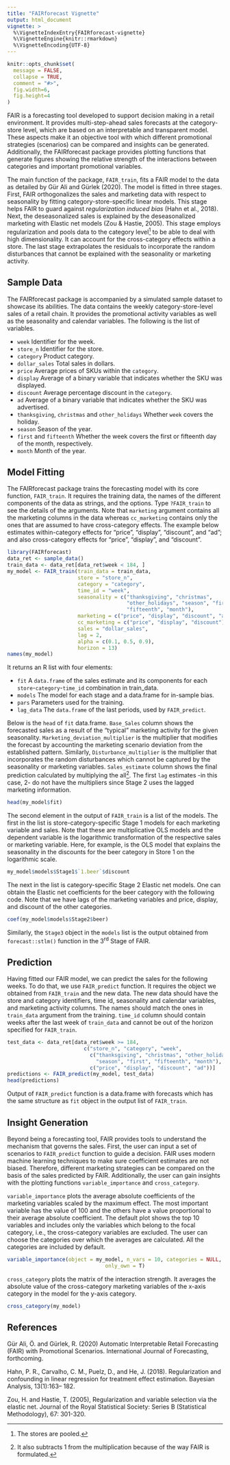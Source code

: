 ```yaml
---
title: "FAIRforecast Vignette"
output: html_document
vignette: >
  %\VignetteIndexEntry{FAIRforecast-vignette}
  %\VignetteEngine{knitr::rmarkdown}
  %\VignetteEncoding{UTF-8}
---
```


```r
knitr::opts_chunk$set(
  message = FALSE,
  collapse = TRUE,
  comment = "#>",
  fig.width=6,
  fig.height=4
)
```

FAIR is a forecasting tool developed to support decision making in a retail environment. It provides multi-step-ahead sales forecasts at the category-store level, which are based on an interpretable and transparent model. These aspects make it an objective tool with which different promotional strategies (scenarios) can be compared and insights can be generated. Additionally, the FAIRforecast package provides plotting functions that generate figures showing the relative strength of the interactions between categories and important promotional variables.

The main function of the package, `FAIR_train`, fits a FAIR model to the data as detailed by Gür Ali and Gürlek (2020). The model is fitted in three stages. First, FAIR orthogonalizes the sales and marketing data with respect to seasonality by fitting category-store-specific linear models. This stage helps FAIR to guard against *regularization induced bias* (Hahn et al., 2018). Next, the deseasonalized sales is explained by the deseasonalized marketing with Elastic net models (Zou & Hastie, 2005). This stage employs regularization and pools data to the category level^[The stores are pooled.] to be able to deal with high dimensionality. It can account for the cross-category effects within a store. The last stage extrapolates the residuals to incorporate the random disturbances that cannot be explained with the seasonality or marketing activity.

## Sample Data

The FAIRforecast package is accompanied by a simulated sample dataset to showcase its abilities. The data contains the weekly category-store-level sales of a retail chain. It provides the promotional activity variables as well as the seasonality and calendar variables. The following is the list of variables.

* `week` Identifier for the week.  
* `store_n` Identifier for the store.  
* `category` Product category.  
* `dollar_sales` Total sales in dollars.  
* `price` Average prices of SKUs within the `category`.  
* `display` Average of a binary variable that indicates whether the SKU was displayed.  
* `discount` Average percentage discount in the `category`.  
* `ad` Average of a binary variable that indicates whether the SKU was advertised.  
* `thanksgiving`, `christmas` and `other_holidays` Whether `week` covers the holiday.
* `season` Season of the year.
* `first` and `fifteenth` Whether the week covers the first or fifteenth day of the month, respectively.
* `month` Month of the year.

## Model Fitting

The FAIRforecast package trains the forecasting model with its core function, `FAIR_train`. It requires the training data, the names of the different components of the data as strings, and the options. Type `?FAIR_train` to see the details of the arguments. Note that `marketing` argument contains all the marketing columns in the data whereas `cc_marketing` contains only the ones that are assumed to have cross-category effects. The example below estimates within-category effects for "price", "display", "discount", and "ad"; and also cross-category effects for "price", "display", and "discount".

```r
library(FAIRforecast)
data_ret <- sample_data()
train_data <- data_ret[data_ret$week < 184, ]
my_model <- FAIR_train(train_data = train_data,
                       store = "store_n",
                       category = "category",
                       time_id = "week",
                       seasonality = c("thanksgiving", "christmas", 
                                       "other_holidays", "season", "first",
                                       "fifteenth", "month"),
                       marketing = c("price", "display", "discount", "ad"),
                       cc_marketing = c("price", "display", "discount"),
                       sales = "dollar_sales",
                       lag = 2,
                       alpha = c(0.1, 0.5, 0.9),
                       horizon = 13)
names(my_model)
```

It returns an R list with four elements:

* `fit` A `data.frame` of the sales estimate and its components for each `store`-`category`-`time_id` combination in train_data.
* `models` The model for each stage and a data.frame for in-sample bias.  
* `pars` Parameters used for the training.  
* `lag_data` The `data.frame` of the last periods, used by `FAIR_predict`.

Below is the `head` of `fit` data.frame. `Base_Sales` column shows the forecasted sales as a result of the "typical" marketing activity for the given seasonality. `Marketing_deviation_multiplier` is the multiplier that modifies the forecast by accounting the marketing scenario deviation from the established pattern. Similarly, `Disturbance_multiplier` is the multiplier that incorporates the random disturbances which cannot be captured by the seasonality or marketing variables. `Sales_estimate` column shows the final prediction calculated by multiplying the all^[It also subtracts 1 from the multiplication because of the way FAIR is formulated.]. The first `lag` estimates -in this case, 2- do not have the multipliers since Stage 2 uses the lagged marketing information. 

```r
head(my_model$fit)
```


The second element in the output of `FAIR_train` is a list of the models. The first in the list is store-category-specific Stage 1 models for each marketing variable and sales. Note that these are multiplicative OLS models and the dependent variable is the logarithmic transformation of the respective sales or marketing variable. Here, for example, is the OLS model that explains the seasonality in the discounts for the beer category in Store 1 on the logarithmic scale. 

```r
my_model$models$Stage1$`1.beer`$discount
```

The next in the list is category-specific Stage 2 Elastic net models. One can obtain the Elastic net coefficients for the beer category with the following code. Note that we have lags of the marketing variables and price, display, and discount of the other categories.

```r
coef(my_model$models$Stage2$beer)
```

Similarly, the `Stage3` object in the `models` list is the output obtained from `forecast::stlm()` function in the 3^rd^ Stage of FAIR.

## Prediction <a id="prediction"></a>

Having fitted our FAIR model, we can predict the sales for the following weeks. To do that, we use `FAIR_predict` function. It requires the object we obtained from `FAIR_train` and the new data. The new data should have the store and category identifiers, time id, seasonality and calendar variables, and marketing activity columns. The names should match the ones in `train_data` argument from the training. `time_id` column should contain weeks after the last week of `train_data` and cannot be out of the horizon specified for `FAIR_train`.

```r
test_data <- data_ret[data_ret$week >= 184,
                         c("store_n", "category", "week",
                           c("thanksgiving", "christmas", "other_holidays",
                             "season", "first", "fifteenth", "month"),
                           c("price", "display", "discount", "ad"))]
predictions <- FAIR_predict(my_model, test_data)
head(predictions)
```

Output of `FAIR_predict` function is a data.frame with forecasts which has the same structure as `fit` object in the output list of `FAIR_train`.

## Insight Generation

Beyond being a forecasting tool, FAIR provides tools to understand the mechanism that governs the sales. First, the user can input a set of scenarios to `FAIR_predict` function to guide a decision. FAIR uses modern machine learning techniques to make sure coefficient estimates are not biased. Therefore, different marketing strategies can be compared on the basis of the sales predicted by FAIR. Additionally, the user can gain insights with the plotting functions `variable_importance` and `cross_category`.

`variable_importance` plots the average absolute coefficients of the marketing variables scaled by the maximum effect. The most important variable has the value of 100 and the others have a value proportional to their average absolute coefficient. The default plot shows the top 10 variables and includes only the variables which belong to the focal category, i.e., the cross-category variables are excluded. The user can choose the categories over which the averages are calculated. All the categories are included by default.

```r
variable_importance(object = my_model, n_vars = 10, categories = NULL,
                                only_own = T)
```

`cross_category` plots the matrix of the interaction strength. It averages the absolute value of the cross-category marketing variables of the x-axis category in the model for the y-axis category.

```r
cross_category(my_model)
```


## References

Gür Ali, Ö. and Gürlek, R. (2020) Automatic Interpretable Retail
Forecasting (FAIR) with Promotional Scenarios. International Journal of
Forecasting, forthcoming.

Hahn, P. R., Carvalho, C. M., Puelz, D., and He, J. (2018).
Regularization and confounding in linear regression for treatment effect
estimation. Bayesian Analysis, 13(1):163– 182.

Zou, H. and Hastie, T. (2005), Regularization and variable selection via the elastic net. Journal of the Royal Statistical Society: Series B (Statistical Methodology), 67: 301-320.
